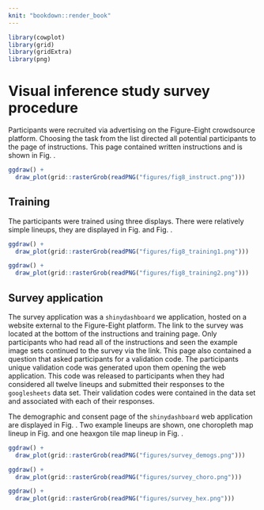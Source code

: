 ```yaml
---
knit: "bookdown::render_book"
---
```



```r
library(cowplot)
library(grid)
library(gridExtra)
library(png)
```

# Visual inference study survey procedure

Participants were recruited via advertising on the Figure-Eight crowdsource platform.
Choosing the task from the list directed all potential participants to the page of instructions.
This page contained written instructions and is shown in Fig. \ref{fig:instruct}. 


```r
ggdraw() +
  draw_plot(grid::rasterGrob(readPNG("figures/fig8_instruct.png")))
```


## Training

The participants were trained using three displays. There were relatively simple lineups, they are displayed in Fig. \ref{fig:training1} and Fig. \ref{fig:training2}.


```r
ggdraw() +
  draw_plot(grid::rasterGrob(readPNG("figures/fig8_training1.png")))
```


```r
ggdraw() +
  draw_plot(grid::rasterGrob(readPNG("figures/fig8_training2.png")))
```


## Survey application

The survey application was a `shinydashboard` we application, hosted on a website external to the Figure-Eight platform. The link to the survey was located at the bottom of the instructions and training page. Only participants who had read all of the instructions and seen the example image sets continued to the survey via the link.
This page also contained a question that asked participants for a validation code. The participants unique validation code was generated upon them opening the web application. This code was released to participants when they had considered all twelve lineups and submitted their responses to the `googlesheets` data set. Their validation codes were contained in the data set and associated with each of their responses.

The demographic and consent page of the `shinydashboard` web application are displayed in Fig. \ref{fig:survey-demogs}. Two example lineups are shown, one choropleth map lineup in Fig. \ref{fig:survey-choro} and one heaxgon tile map lineup in Fig. \ref{fig:survey-hex}.


```r
ggdraw() +
  draw_plot(grid::rasterGrob(readPNG("figures/survey_demogs.png")))
```



```r
ggdraw() +
  draw_plot(grid::rasterGrob(readPNG("figures/survey_choro.png")))
```




```r
ggdraw() +
  draw_plot(grid::rasterGrob(readPNG("figures/survey_hex.png")))
```
